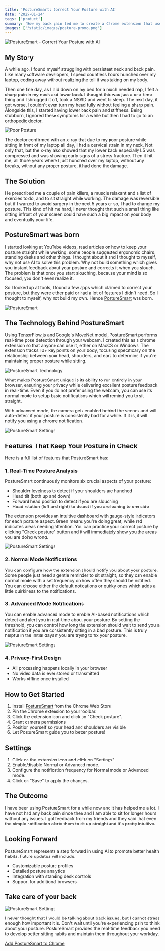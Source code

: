 ```yaml
---
title: 'PostureSmart: Correct Your Posture with AI'
date: '2025-01-24'
tags: ['product']
summary: 'How my back pain led me to create a Chrome extension that uses AI to correct your posture in real-time and send your notifications about your posture'
images: ['/static/images/posture-promo.png']
---
```



![PostureSmart - Correct Your Posture with AI](https://www.posturesm.art/posture-mq.png)



## My Story


A while ago, I found myself struggling with persistent neck and back pain. Like many software developers, I spend countless hours hunched over my laptop, coding away without realizing the toll it was taking on my body. 

Then one fine day, as I laid down on my bed for a much needed nap, I felt a sharp pain in my neck and lower back. I thought this was just a one-time thing and I shrugged it off, took a NSAID and went to sleep. The next day, it got worse, I couldn't even turn my head fully without feeling a sharp pain. Alongside this, I started having lower back pain and stiffness.
Being stubborn, I ignored these symptoms for a while but then I had to go to an orthopedic doctor.

![Poor Posture](https://images.unsplash.com/photo-1728347053156-cf9066af4d9f?q=50&w=600)


The doctor confirmed with an x-ray that due to my poor posture while sitting in front of my laptop all day, I had a cervical strain in my neck. Not only that, but the x-ray also showed that my lower back especially L5 was compressed and was showing early signs of a stress fracture. Then it hit me, all those years where I just hunched over my laptop, without any breaks, without any proper posture, it had done the damage.

## The Solution

He prescribed me a couple of pain killers, a muscle relaxant and a list of exercies to do, and to sit straight while working. The damage was reversible but if I wanted to avoid surgery in the next 5 years or so, I had to change my posture. This kind of hit me hard, I never thought that such a small thing like sitting infront of your screen could have such a big impact on your body and eventually your life.


## PostureSmart was born

I started looking at YouTube videos, read articles on how to keep your posture straight while working, some people suggested ergonomic chairs, standing desks and other things. I thought about it and I thought to myself, why not use AI to solve this problem. Why not build something which gives you instant feedback about your posture and corrects it when you slouch. The problem is that once you start slouching, because your mind is so focused, you don't even realize it. 

So I looked up at tools, I found a few apps which claimed to correct your posture, but they were either paid or had a lot of features I didn't need. So I thought to myself, why not build my own. Hence [PostureSmart](https://www.posturesm.art) was born.

![PostureSmart](https://www.posturesm.art/posture-mq.png)


## The Technology Behind PostureSmart

Using TensorFlow.js and Google's MoveNet model, PostureSmart performs real-time pose detection through your webcam. I created this as a chrome extension so that anyone can use it, either on MacOS or Windows. The extension tracks 10+ key points on your body, focusing specifically on the relationship between your head, shoulders, and ears to determine if you're maintaining proper posture while sitting.

![PostureSmart Technology](/static/images/posturesmart/scr1.png)

What makes PostureSmart unique is its ability to run entirely in your browser, ensuring your privacy while delivering excellent posture feedback in real-time. Even if you do not prefer using the webcam, you can use its normal mode to setup basic notifications which will remind you to sit straight. 


With advanced mode, the camera gets enabled behind the scenes and will auto-detect if your posture is consistently bad for a while. If it is, it will notify you using a chrome notification.

![PostureSmart Settings](/static/images/posturesmart/scr2.png)

## Features That Keep Your Posture in Check

Here is a full list of features that PostureSmart has:

### 1. Real-Time Posture Analysis
PostureSmart continuously monitors six crucial aspects of your posture:
- Shoulder levelness to detect if your shoulders are hunched
- Head tilt (both up and down)
- Forward head position to detect if you are slouching
- Head rotation (left and right) to detect if you are leaning to one side

The extension provides an intuitive dashboard with gauge-style indicators for each posture aspect. Green means you're doing great, while red indicates areas needing attention. You can practice your correct posture by clicking "Check posture" button and it will immediately show you the areas you are doing wrong.

![PostureSmart Settings](/static/images/posturesmart/scr7.png)


### 2. Normal Mode Notifications
You can configure how the extension should notify you about your posture. Some people just need a gentle reminder to sit straight, so they can enable normal mode with a set frequency on how often they should be notified. You can choose either the default notications or quirky ones which adds a little quirkiness to the notifications.


### 3. Advanced Mode Notifications
You can enable advanced mode to enable AI-based notifications which detect and alert you in real-time about your posture. By setting the threshold, you can control how long the extension should wait to send you a notification if you are consistently sitting in a bad posture. This is truly helpful in the initial days if you are trying to fix your posture.

![PostureSmart Settings](/static/images/posturesmart/scr4.png)



### 4. Privacy-First Design
- All processing happens locally in your browser
- No video data is ever stored or transmitted
- Works offline once installed


## How to Get Started

1. Install [PostureSmart](https://chromewebstore.google.com/detail/posturesmart-correct-your/jjdbjpcdikaljelndnmnbacecmipbono) from the Chrome Web Store
2. Pin the Chrome extension to your toolbar.
3. Click the extension icon and click on "Check posture".
3. Grant camera permissions
4. Position yourself so your head and shoulders are visible
5. Let PostureSmart guide you to better posture!


## Settings

1. Click on the extension icon and click on "Settings".
2. Enable/disable Normal or Advanced mode.
3. Configure the notification frequency for Normal mode or Advanced mode.
4. Click on "Save" to apply the changes.



## The Outcome

I have been using PostureSmart for a while now and it has helped me a lot. I have not had any back pain since then and I am able to sit for longer hours without any issues. I got feedback from my friends and they said that even the simple notification alerts them to sit up straight and it's pretty intuitive.


## Looking Forward

PostureSmart represents a step forward in using AI to promote better health habits. Future updates will include:
- Customizable posture profiles
- Detailed posture analytics
- Integration with standing desk controls
- Support for additional browsers


## Take care of your back

![PostureSmart Settings](https://images.unsplash.com/photo-1582478168038-23743a1da244?q=80&w=1240)

I never thought that I would be talking about back issues, but I cannot stress enough how important it is. Don't wait until you're experiencing pain to think about your posture. PostureSmart provides the real-time feedback you need to develop better sitting habits and maintain them throughout your workday.

[Add PostureSmart to Chrome](https://chromewebstore.google.com/detail/posturesmart-correct-your/jjdbjpcdikaljelndnmnbacecmipbono)

